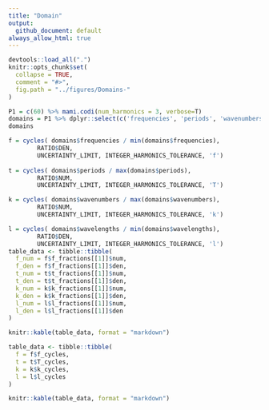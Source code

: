 ```yaml
---
title: "Domain"
output:
  github_document: default
always_allow_html: true
---
```

```r
devtools::load_all(".")
knitr::opts_chunk$set(
  collapse = TRUE,
  comment = "#>",
  fig.path = "../figures/Domains-"
)
```

```r
P1 = c(60) %>% mami.codi(num_harmonics = 3, verbose=T)
domains = P1 %>% dplyr::select(c('frequencies', 'periods', 'wavenumbers', 'wavelengths')) %>% tidyr::unnest(cols=everything())
domains
```

```r

f = cycles( domains$frequencies / min(domains$frequencies),
        RATIO$DEN,
        UNCERTAINTY_LIMIT, INTEGER_HARMONICS_TOLERANCE, 'f')
  
t = cycles( domains$periods / max(domains$periods), 
        RATIO$NUM,
        UNCERTAINTY_LIMIT, INTEGER_HARMONICS_TOLERANCE, 'T')

k = cycles( domains$wavenumbers / max(domains$wavenumbers), 
        RATIO$NUM,
        UNCERTAINTY_LIMIT, INTEGER_HARMONICS_TOLERANCE, 'k')

l = cycles( domains$wavelengths / min(domains$wavelengths), 
        RATIO$DEN,
        UNCERTAINTY_LIMIT, INTEGER_HARMONICS_TOLERANCE, 'l')
table_data <- tibble::tibble(
  f_num = f$f_fractions[[1]]$num,
  f_den = f$f_fractions[[1]]$den,
  t_num = t$t_fractions[[1]]$num,
  t_den = t$t_fractions[[1]]$den,
  k_num = k$k_fractions[[1]]$num,
  k_den = k$k_fractions[[1]]$den,
  l_num = l$l_fractions[[1]]$num,
  l_den = l$l_fractions[[1]]$den
)
```
```r
knitr::kable(table_data, format = "markdown")
```
```r
table_data <- tibble::tibble(
  f = f$f_cycles,
  t = t$T_cycles,
  k = k$k_cycles,
  l = l$l_cycles
)
```
```r
knitr::kable(table_data, format = "markdown")
```
